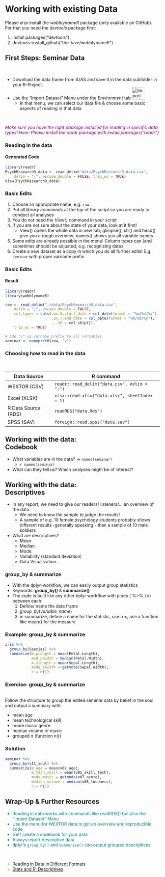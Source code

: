 
# Working with existing Data

Please also install the _wobblynameR_ package (only available on GitHub). For that you need the _devtools_ package first:

1. install.packages("devtools")
2. devtools::install_github("the-tave/wobblynameR")

    
## First Steps: Seminar Data

<br>

- Download the data frame from ILIAS and save it in the data subfolder in your R-Project.
- Use the "Import Dataset" Menu under the _Environment_ tab ![Import Dataset](./img/import_dataset.png){height=40px}
    - In that menu, we can select our data file & choose some basic aspects of reading in that data 

<br>

<i class="fa-solid fa-lightbulb" style="color: purple;"></i><i style="color: purple;">Make sure you have the right package installed for reading in specific data types! Here: Please install the readr package with install.packages("readr")</i>


### Reading in the data
#### Generated Code

```r
library(readr)
PsychResearchR_data <- read_delim("data/PsychResearchR_data.csv", 
    delim = ";", escape_double = FALSE, trim_ws = TRUE)
View(PsychResearchR_data)
```


### Basic Edits <i class="fa-solid fa-paintbrush" style="color: darkgreen;"></i>



1. Choose an appropriate name, e.g. `raw`
2. Put all _library commands_ at the top of the script so you are ready to conduct all analyses
3. You do not need the _View()_ command in your script
4. If you are not sure about the state of your data, look at it first!
    - View() opens the whole data in new tab; glimpse(), str() and head() give you a rough overview; names() shows you all variable names
5. Some edits are already possible in the menu! Column types can (and sometimes should) be adjusted, e.g. recognizing dates
6. Create a new dataset as a copy in which you do all further edits! E.g. `seminar` with proper varname prefix



### Basic Edits <i class="fa-solid fa-paintbrush" style="color: darkgreen;"></i>
#### Result

```r
library(readr)
library(wobblynameR)

raw <- read_delim("./data/PsychResearchR_data.csv", 
    delim = ";", escape_double = FALSE, 
    col_types = cols(.wx.5.start_date = col_date(format = "%m/%d/%y"),
                     .wx.7.end_date = col_date(format = "%m/%d/%y"), 
                     ...32 = col_skip()),
    trim_ws = TRUE)

# Add "v" as varname prefix to all variables
seminar <- namepref0(raw, "v")
```

### Choosing how to read in the data

<br>

Data Source | R command
------|------
WEXTOR (CSV) | `readr::read_delim("data.csv", delim = ";")`
Excel (XLSX) | `xlsx::read.xlsx("data.xlsx", sheetIndex = 1)`
R Data Source (RDS) | `readRDS("data.Rds")`
SPSS (SAV) | `foreign::read.spss("data.sav")`


## Working with the data: <br> Codebook



- What variables are in the data? -> `names(seminar)`
    - `r names(seminar)`
- What can they tell us? Which analyses might be of interest?



## Working with the data: <br> Descriptives



- In any report, we need to give our readers/ listeners/... an overview of the data
    - We need to know the sample to judge the results!
    - A sample of e.g. 10 female psychology students probably shows different results -generally speaking - than a sample of 10 male soldiers
- What are descriptives?
    - Mean
    - Median
    - Mode
    - Variability (standard deviation)
    - Data Visualization...
    


### group_by & summarize 


- With the dplyr-workflow, we can easily output group statistics
- Keywords: **group_by()** & **summarize()**
- The code is built like any other dplyr workflow with pipes ( %>% ) in between each:
    1. Define/ name the data frame
    2. group_by(_variable_name_)
    3. in summarize, define a name for the statistic, use a =, use a function like mean() for the measure


### Example: group_by & summarize

```r
iris %>% 
  group_by(Species) %>% 
  summarize(m_plength = mean(Petal.Length),
            med_pwidth = median(Petal.Width),
            m_slength = mean(Sepal.Length),
            mode_swidth = getmode(Sepal.Width),
            n = n())
```
    
### Exercise: group_by & summarize

<br> 
Follow the structure to group the edited seminar data by belief in the soul and output a summary with 

- mean age 
- mean technological skill
- mode music genre 
- median volume of music 
- grouped n (function _n()_)

### Solution

```r
seminar %>% 
  group_by(v11_soul) %>% 
  summarize(m_age = mean(v02_age),
            m_tech_skill = mean(v05_skill_tech),
            mode_music = getmode(v07_genre),
            median_volume = median(v08_loudness),
            n = n())
```

 
## Wrap-Up & Further Resources 
 
<i class="fa-solid fa-anchor" style="color: teal;"></i>
<ul style="color: teal;"> 
<li> Reading in data works with commands like readRDS() but also the "Import Dataset" Menu</li>
<li> Use the menu for WEXTOR data to get an overview and reproducible code</li>
<li> Get/ create a codebook for your data</li>
<li> Always report descriptive data</li>
<li> dplyr's `group_by()` and `summarize()` can output grouped descriptives</li>
</ul>


<br>

<i class="fa-solid fa-book" style="color: orange;"></i>
<ul style="color: orange;">
<li> [Reading in Data in Different Formats](https://www.datafiles.samhsa.gov/get-help/format-specific-issues/how-do-i-read-data-r)</li>
<li> [Stats and R: Descriptives](https://statsandr.com/blog/descriptive-statistics-in-r/) </li>
</ul>


